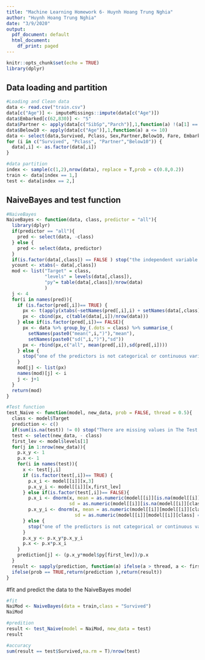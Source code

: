```yaml
---
title: "Machine Learning Homework 6- Huynh Hoang Trung Nghia"
author: "Huynh Hoang Trung Nghia"
date: "3/9/2020"
output:
  pdf_document: default
  html_document:
    df_print: paged
---
```


```r
knitr::opts_chunk$set(echo = TRUE)
library(dplyr)
```

## Data loading and partition

```r
#Loading and Clean data
data <- read.csv("train.csv")
data[c("Age")] <- imputeMissings::impute(data[c("Age")])
data$Embarked[c(62,830)] <- "S"
data$Partner <- apply(data[c("SibSp","Parch")],1,function(a) !(a[1] == 0 & a[2] == 0))
data$Below10 <- apply(data[c("Age")],1,function(a) a <= 10)
data <- select(data,Survived, Pclass, Sex,Partner,Below10, Fare, Embarked)
for (i in c("Survived", "Pclass", "Partner","Below10")) {
  data[,i] <- as.factor(data[,i])
}

#data partition
index <- sample(c(1,2),nrow(data), replace = T,prob = c(0.8,0.2))
train <- data[index == 1,]
test <- data[index == 2,]
```


## NaiveBayes and test function
```r
#NaiveBayes 
NaiveBayes <- function(data, class, predictor = "all"){
  library(dplyr)
  if(predictor == "all"){
    pred <- select(data, -class)
  } else {
    pred <- select(data, predictor)
  }
  if(is.factor(data[,class]) == FALSE ) stop("the independent variable must be categorical variable")
  ycount <- xtabs(~ data[,class])
  mod <- list("Target" = class, 
              "levels" = levels(data[,class]), 
              "py"= table(data[,class])/nrow(data)
              )
  j <- 4
  for(i in names(pred)){
    if (is.factor(pred[,i])== TRUE) {
      px <- t(apply(xtabs(~setNames(pred[,i],i) + setNames(data[,class],class)),1,function(a) a/ycount))
      px <- cbind(px, c(table(data[,i])/nrow(data)))
    } else if(is.factor(pred[,i])== FALSE){
      px <- data %>% group_by_(.dots = class) %>% summarise_(
        setNames(paste0("mean(",i,")"),"mean"),
        setNames(paste0("sd(",i,")"),"sd"))
      px <- rbind(px,c("all", mean(pred[,i]),sd(pred[,i])))
    } else {
      stop("one of the predictors is not categorical or continuous variables")
    }
    mod[j] <- list(px)
    names(mod)[j] <- i
    j <- j+1
  }
  return(mod)
}

#Test function
test_Naive <- function(model, new_data, prob = FALSE, thread = 0.5){
  class <- model$Target
  prediction <- c()
  if(sum(is.na(test)) != 0) stop("There are missing values in The Test Set")
  test <- select(new_data, - class)
  first_lev <- model$levels[1]
  for(j in 1:nrow(new_data)){
    p.x_y <- 1
    p.x <- 1
    for(i in names(test)){
      x <- test[j,i]
      if (is.factor(test[,i])== TRUE) {
        p.x_i <- model[[i]][x,3]
        p.x_y_i <- model[[i]][x,first_lev]
      } else if(is.factor(test[,i])== FALSE){
        p.x_i <- dnorm(x, mean = as.numeric(model[[i]][is.na(model[[i]][class]),2]), 
                       sd = as.numeric(model[[i]][is.na(model[[i]][class]),3]))
        p.x_y_i <- dnorm(x, mean = as.numeric(model[[i]][model[[i]][class] == first_lev,2][1,1]), 
                         sd = as.numeric(model[[i]][model[[i]][class] == first_lev,3][1,1]))
      } else {
        stop("one of the predictors is not categorical or continuous variables")
      }
      p.x_y <- p.x_y*p.x_y_i
      p.x <- p.x*p.x_i
    }
    prediction[j] <- (p.x_y*model$py[first_lev])/p.x
  }
  result <- sapply(prediction, function(a) ifelse(a > thread, a <- first_lev, a <- model$levels[2]))
  ifelse(prob == TRUE,return(prediction ),return(result))
}
```

#fit and predict the data to the NaiveBayes model
```r
#fit
NaiMod <- NaiveBayes(data = train,class = "Survived")
NaiMod

#predition
result <- test_Naive(model = NaiMod, new_data = test)
result

#accuracy
sum(result == test$Survived,na.rm = T)/nrow(test)
```
